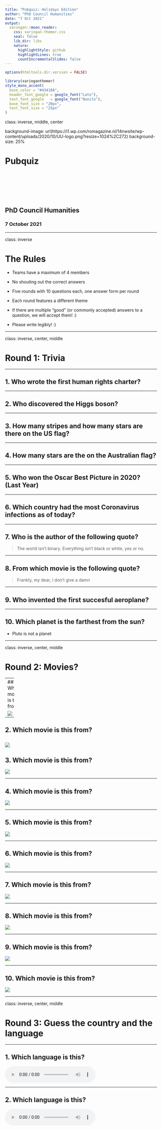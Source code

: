 ```yaml
---
title: "Pubquiz: Holidays Edition"
author: "PhD Council Humanities" 
date: "7 Oct 2021"
output:
  xaringan::moon_reader:
    css: xaringan-themer.css
    seal: false
    lib_dir: libs
    nature:
      highlightStyle: github
      highlightLines: true
      countIncrementalSlides: false
---
```


```r
options(htmltools.dir.version = FALSE)
```

```r
library(xaringanthemer)
style_mono_accent(
  base_color = "#43418A",
  header_font_google = google_font("Lato"),
  text_font_google   = google_font("Nunito"),
  base_font_size = "20px",
  text_font_size = "25px"
)
```

class: inverse, middle, center

background-image: url(https://i1.wp.com/romagazine.nl/14nwsite/wp-content/uploads/2020/10/UU-logo.png?resize=1024%2C272)
background-size: 25%

# Pubquiz

<br>
<br>
<br>
<br>
<br>

## PhD Council Humanities

### 7 October 2021

---

class: inverse

# The Rules

  - Teams have a maximum of 4 members

  - No shouting out the correct answers
 
  - Five rounds with 10 questions each, one answer form per round
  
  - Each round features a different theme
  
  - If there are multiple "good" (or commonly accepted) answers to a question, we will accept them! :) 
  
  - Please write legibly! :) 

---

class: inverse, center, middle

# Round 1: Trivia

---

## 1. Who wrote the first human rights charter?

---

## 2. Who discovered the Higgs boson?

---

## 3. How many stripes and how many stars are there on the US flag? 

---

## 4. How many stars are the on the Australian flag?

---

## 5. Who won the Oscar Best Picture in 2020? (Last Year)

---

## 6. Which country had the most Coronavirus infections as of today?

---

## 7. Who is the author of the following quote?

> The world isn't binary. Everything isn't black or white, yes or no. 

---

## 8. From which movie is the following quote?

> Frankly, my dear, I don't give a damn


---

## 9. Who invented the first succesful aeroplane?

---

## 10. Which planet is the farthest from the sun? 

- Pluto is not a planet

---

class: inverse, center, middle

# Round 2: Movies? 

---
## 1. Which movie is this from?

<img src="https://bas-m.netlify.app/pubquiz/pics/movie_ladolcevita.png">
---

## 2. Which movie is this from?

<img src="https://bas-m.netlify.app/pubquiz/pics/movie_castaway.jpg">
---

## 3. Which movie is this from?

<img src="https://bas-m.netlify.app/pubquiz/pics/movie_titanic.jpg">

---

## 4. Which movie is this from?

<img src="https://bas-m.netlify.app/pubquiz/pics/movie_eyeswideshut.jpg">

---

## 5. Which movie is this from?

<img src="https://bas-m.netlify.app/pubquiz/pics/movie_pulpfiction.jpg">

---

## 6. Which movie is this from?

<img src="https://bas-m.netlify.app/pubquiz/pics/movie_fightclub.jpg">

---

## 7. Which movie is this from?

<img src="https://bas-m.netlify.app/pubquiz/pics/movie_theshining.png">

---

## 8.  Which movie is this from?

<img src="https://bas-m.netlify.app/pubquiz/pics/movie_thetrumanshow.jpg">

---

## 9. Which movie is this from?

<img src="https://bas-m.netlify.app/pubquiz/pics/movie_scarface.jpg">

---

## 10. Which movie is this from?

<img src="https://bas-m.netlify.app/pubquiz/pics/movie_backtothefuture.jpeg">

---

class: inverse, center, middle

# Round 3: Guess the country and the language

---

## 1. Which language is this?

 <audio controls>
  <source src="http://bas-m.netlify.app/pubquiz/audio/vietnamese.mp3" type="audio/mp3">
  Your browser does not support the audio tag.
</audio> 

---

## 2. Which language is this?

<audio controls>
  <source src="http://bas-m.netlify.app/pubquiz/audio/czech.mp3" type="audio/mp3">
  Your browser does not support the audio tag.
</audio> 

---

## 3. Which language is this?

<audio controls>
  <source src="http://bas-m.netlify.app/pubquiz/audio/arabic.mp3" type="audio/mp3">
  Your browser does not support the audio tag.
</audio> 

---
## 4. Which language is this?

<audio controls>
  <source src="http://bas-m.netlify.app/pubquiz/audio/afrikaans.mp3" type="audio/mp3">
  Your browser does not support the audio tag.
</audio> 

---
## 5. Which language is this?

<audio controls>
  <source src="http://bas-m.netlify.app/pubquiz/audio/swedish.mp3" type="audio/mp3">
  Your browser does not support the audio tag.
</audio> 

---

## 6. Which city is this?

<img src="https://bas-m.netlify.app/pubquiz/pics/rio.jpg">

---


## 7. Which city is this?

<img src="https://bas-m.netlify.app/pubquiz/pics/casablanca.jpg">

---

## 8. Which city is this?

<img src="https://bas-m.netlify.app/pubquiz/pics/tokyo.jpg">

---

## 9. Which city is this?

<img src="https://bas-m.netlify.app/pubquiz/pics/rotterdam.png">


---

## 10. Which city is this?

<img src="https://bas-m.netlify.app/pubquiz/pics/teheran.png">
---

class: inverse, center, middle

# Round 4:  Music

---

## 1. Name the title and artist 

<audio controls>
  <source src="http://bas-m.netlify.app/pubquiz/audio/jenniferlopez.mp3" type="audio/mp3">
  Your browser does not support the audio tag.
</audio> 

---


## 2. Name the movie

<audio controls>
  <source src="http://bas-m.netlify.app/pubquiz/audio/godfather.mp3" type="audio/mp3">
  Your browser does not support the audio tag.
</audio> 

---


## 3. Name the movie

<audio controls>
  <source src="http://bas-m.netlify.app/pubquiz/audio/harrypotter.mp3" type="audio/mp3">
  Your browser does not support the audio tag.
</audio> 

---


## 4. Name the series

<audio controls>
  <source src="http://bas-m.netlify.app/pubquiz/audio/friendstheme.mp3" type="audio/mp3">
  Your browser does not support the audio tag.
</audio> 

---


## 5. Name the title and artist 

<audio controls>
  <source src="http://bas-m.netlify.app/pubquiz/audio/edsheeran_badhabits.mp3" type="audio/mp3">
  Your browser does not support the audio tag.
</audio> 

---


## 6. Name the composer and piece

<audio controls>
  <source src="http://bas-m.netlify.app/pubquiz/audio/bach_toccata_and_fugue.mp3" type="audio/mp3">
  Your browser does not support the audio tag.
</audio> 

---


## 7. Name the title and artist 

<audio controls>
  <source src="http://bas-m.netlify.app/pubquiz/audio/beyonce.mp3" type="audio/mp3">
  Your browser does not support the audio tag.
</audio> 

---


## 8. Name the video game

<audio controls>
  <source src="http://bas-m.netlify.app/pubquiz/audio/super_mario_theme.mp3" type="audio/mp3">
  Your browser does not support the audio tag.
</audio> 

---


## 9. Name the title and artist 

<audio controls>
  <source src="http://bas-m.netlify.app/pubquiz/audio/tuto_cutugno_lasciate-mi-cantare.mp3" type="audio/mp3">
  Your browser does not support the audio tag.
</audio> 

---


## 10. Name the title and artist 

<audio controls>
  <source src="http://bas-m.netlify.app/pubquiz/audio/theweathergirls_itsrainingmen.mp3" type="audio/mp3">
  Your browser does not support the audio tag.
</audio> 



---

class: center, middle, inverse

## The End

---

